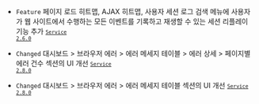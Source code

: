 - <code class="Feature">Feature</code> <span class="uitext">페이지 로드 히트맵</span>, <span class="uitext">AJAX 히트맵</span>, <span class="uitext">사용자 세션 로그 검색</span> 메뉴에 사용자가 웹 사이트에서 수행하는 모든 이벤트를 기록하고 재생할 수 있는 <span class="uitext">세션 리플레이</span> 기능 추가 <code class='changelog-service'><a href="../release-notes/service/service-2_6_x"><code class='changelog-service'>Service 2.6.0​</code></a></code>

- <code class="Changed" type="1">Changed</code> <span class="uitext">대시보드</span> &gt; <span class="uitext">브라우저 에러</span> &gt; <span class="uitext">에러 메세지</span> <span class="uitext">테이블</span> &gt; <span class="uitext">에러</span> <span class="uitext">상세</span> &gt; <span class="uitext">페이지별 에러 건수</span> 섹션의 UI 개선 <code class='changelog-service'><a href="../release-notes/service/service-2_8_x"><code class='changelog-service'>Service 2.8.0​</code></a></code>

- <code class="Changed" type="1">Changed</code> <span class="uitext">대시보드</span> &gt; <span class="uitext">브라우저 에러</span> &gt; <span class="uitext">에러 메세지</span> <span class="uitext">테이블</span> 섹션의 UI 개선 <code class='changelog-service'><a href="../release-notes/service/service-2_8_x"><code class='changelog-service'>Service 2.8.0​</code></a></code>